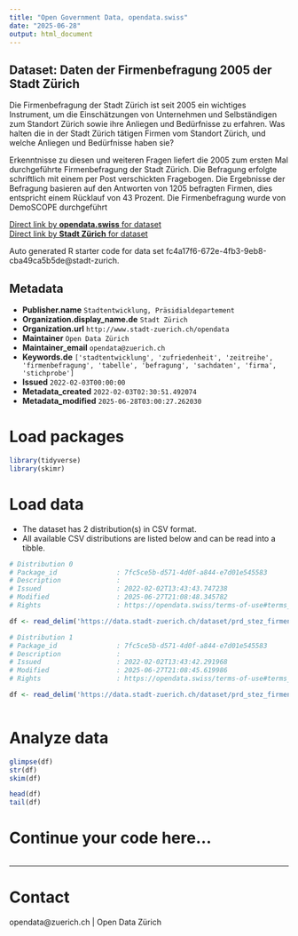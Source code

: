 ```yaml
---
title: "Open Government Data, opendata.swiss"
date: "2025-06-28"
output: html_document
---
```


## Dataset: Daten der Firmenbefragung 2005 der Stadt Zürich

Die Firmenbefragung der Stadt Zürich ist seit 2005 ein wichtiges Instrument, um die Einschätzungen von Unternehmen und Selbständigen zum Standort Zürich sowie ihre Anliegen und Bedürfnisse zu erfahren. Was halten die in der Stadt Zürich tätigen Firmen vom Standort Zürich, und welche Anliegen und Bedürfnisse haben sie?

Erkenntnisse zu diesen und weiteren Fragen liefert die 2005 zum ersten Mal durchgeführte Firmenbefragung der Stadt Zürich. Die Befragung erfolgte schriftlich mit einem per Post verschickten Fragebogen. Die Ergebnisse der Befragung basieren auf den Antworten von 1205 befragten Firmen, dies entspricht einem Rücklauf von 43 Prozent.
Die Firmenbefragung wurde von DemoSCOPE durchgeführt


[Direct link by **opendata.swiss** for dataset](https://opendata.swiss/de/dataset/daten-der-firmenbefragung-2005-der-stadt-zurich)<br>
[Direct link by **Stadt Zürich** for dataset](https://data.stadt-zuerich.ch/dataset/prd_stez_firmenbefragung_2005)

Auto generated R starter code for data set fc4a17f6-672e-4fb3-9eb8-cba49ca5b5de@stadt-zurich.

## Metadata

- **Publisher.name** `Stadtentwicklung, Präsidialdepartement`
- **Organization.display_name.de** `Stadt Zürich`
- **Organization.url** `http://www.stadt-zuerich.ch/opendata`
- **Maintainer** `Open Data Zürich`
- **Maintainer_email** `opendata@zuerich.ch`
- **Keywords.de** `['stadtentwicklung', 'zufriedenheit', 'zeitreihe', 'firmenbefragung', 'tabelle', 'befragung', 'sachdaten', 'firma', 'stichprobe']`
- **Issued** `2022-02-03T00:00:00`
- **Metadata_created** `2022-02-03T02:30:51.492074`
- **Metadata_modified** `2025-06-28T03:00:27.262030`


# Load packages

```r

library(tidyverse)
library(skimr)

```

# Load data

-   The dataset has 2 distribution(s) in CSV format.
-   All available CSV distributions are listed below and can be read into a tibble.

```r

# Distribution 0
# Package_id               : 7fc5ce5b-d571-4d0f-a844-e7d01e545583
# Description              : 
# Issued                   : 2022-02-02T13:43:43.747238
# Modified                 : 2025-06-27T21:08:48.345782
# Rights                   : https://opendata.swiss/terms-of-use#terms_open

df <- read_delim('https://data.stadt-zuerich.ch/dataset/prd_stez_firmenbefragung_2005/download/Firmenbefragung_2005.csv')

# Distribution 1
# Package_id               : 7fc5ce5b-d571-4d0f-a844-e7d01e545583
# Description              : 
# Issued                   : 2022-02-02T13:43:42.291968
# Modified                 : 2025-06-27T21:08:45.619986
# Rights                   : https://opendata.swiss/terms-of-use#terms_open

df <- read_delim('https://data.stadt-zuerich.ch/dataset/prd_stez_firmenbefragung_2005/download/codeliste_2005.csv')



```

# Analyze data

```r

glimpse(df)
str(df)
skim(df)

head(df)
tail(df)

```

# Continue your code here...

```r

```

------------------------------------------------------------------------

# Contact

opendata@zuerich.ch | Open Data Zürich
